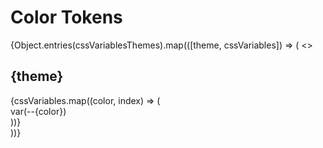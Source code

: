 
# Color Tokens
<div>
    {Object.entries(cssVariablesThemes).map(([theme, cssVariables]) => (
        <>
        <h2 style={{marginTop: '3rem'}}>{theme}</h2>
        <div style={{display: 'grid', gridTemplateColumns: 'repeat(auto-fill, minmax(350px, 1fr))', gap: '1rem'}}>
            {cssVariables.map((color, index) => (
                <div key={index} style={{
                    padding: '.5rem 1rem',
                    backgroundColor: `var(--${color})`
                }}>
                    <span style={{
                        color: '#000000',
                        isolation: 'isolate',
                        filter: 'invert(1) grayscale(1)',
                        mixBlendMode: 'difference'
                        }}>
                        var(--{color})
                    </span>
                </div>
            ))}
        </div>
        </>
    ))}
</div>

